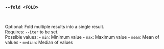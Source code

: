 ### `--fold <FOLD>`

<br />

Optional: Fold multiple results into a single result. \
Requires: `--iter` to be set. \
Possible values:
    - `min`:    Minimum value
    - `max`:    Maximum value
    - `mean`:   Mean of values
    - `median`: Median of values